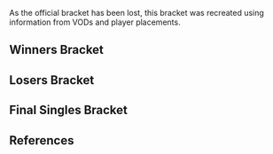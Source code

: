{{DISPLAYTITLE:Zenith 2011: Singles Bracket}}{{SetGame|melee}}
{{tabs static
|name1=Overview
|link1=Zenith/2011
|name2=Singles Bracket
|link2=Zenith/2011/Singles Bracket
|name3=Doubles Bracket
|link3=Zenith/2011/Doubles Bracket
|This=2
}}
As the official bracket has been lost, this bracket was recreated using information from VODs and player placements.
==Winners Bracket==
{{16DEWBracketA2
|tourneylink=Zenith/2011
|tourneyname=Zenith 2011
|column-width=200
<!-- Ro16 -->
|r1m1p1=Hungrybox |r1m1p1flag=us |r1m1p1score=2
|r1m1p2=Vist |r1m1p2flag=us |r1m1p2score=0
|r1m1win=1
|r1m1p1char1=jigglypuff |r1m1p2char1=luigi |r1m1p1stock1=2 |r1m1p2stock1=0 |r1m1win1=1 |r1m1stage1=Dream Land
|r1m1p1char2=jigglypuff |r1m1p2char2=luigi |r1m1p1stock2=1 |r1m1p2stock2=0 |r1m1win2=1 |r1m1stage2=Pokémon Stadium
|r1m1details={{BracketMatchDetails|preview=|lrthread=|interview=|recap=|comment=Loser plays Sneak, winner plays Tope.<ref>[https://youtu.be/x5doFgaECGQ Loser plays Sneak Winner plays Tope - Video description]</ref>|live=|vod=https://youtu.be/x5doFgaECGQ}}

|r1m2p1=Tope |r1m2p1flag=us |r1m2p1score={{win}}
|r1m2p2=Teczero |r1m2p2flag=us |r1m2p2score= 
|r1m2win=1
|r1m2details={{BracketMatchDetails|preview=|lrthread=|interview=|recap=|comment=Tope beat Teczero.<ref>[https://smashboards.com/threads/zenith-5-28-5-29-results-83-entrants-azen-chillin-chu-hbox-axe-m2k-jman-hax-kage.304401/page-2#post-12788453 Tope beat Teczero]</ref>|live=|vod=}}

|r1m3p1=Chillindude |r1m3p1flag=us |r1m3p1score=2
|r1m3p2=Abate |r1m3p2flag=us |r1m3p2score=0
|r1m3win=1
|r1m3p1char1=fox |r1m3p2char1=luigi |r1m3p1stock1=1 |r1m3p2stock1=0 |r1m3win1=1 |r1m3stage1=Battlefield
|r1m3p1char2=fox |r1m3p2char2=luigi |r1m3p1stock2=3 |r1m3p2stock2=0 |r1m3win2=1 |r1m3stage2=Battlefield
|r1m3details={{BracketMatchDetails|preview=|lrthread=|interview=|recap=|comment=Winner Plays Jman, loser plays RooR.<ref>[https://youtu.be/CUkeNsF0KdU Winner Plays Jman , Loser plays RooR - Video description]</ref>|live=|vod=https://youtu.be/CUkeNsF0KdU}}

|r1m4p1=Jman |r1m4p1flag=us |r1m4p1score=2
|r1m4p2=Cyrain |r1m4p2flag=us |r1m4p2score=0
|r1m4win=1
|r1m4p1char1=fox |r1m4p2char1=falco |r1m4p1stock1=2 |r1m4p2stock1=0 |r1m4win1=1 |r1m4stage1=Yoshi's Story
|r1m4p1char2=fox |r1m4p2char2=falco |r1m4p1stock2=3 |r1m4p2stock2=0 |r1m4win2=1 |r1m4stage2=Pokémon Stadium
|r1m4details={{BracketMatchDetails|preview=|lrthread=|interview=|recap=|comment=Winner Plays Chillin, loser plays JessiahTEG.<ref>[https://youtu.be/lxzM9Kp7JmU Winner Plays Chillin, loser plays JessiahTEG - Video description]</ref>|live=|vod=https://youtu.be/lxzM9Kp7JmU}}

|r1m5p1=Axe |r1m5p1flag=us |r1m5p1score={{win}}
|r1m5p2=Eggm |r1m5p2flag=us |r1m5p2score=
|r1m5win=1

|r1m6p1=ChuDat |r1m6p1flag=us |r1m6p1score=2
|r1m6p2=Hax |r1m6p2flag=us |r1m6p2score=1
|r1m6win=1
|r1m6p1char1=ic |r1m6p2char1=cf |r1m6p1stock1=0 |r1m6p2stock1=2 |r1m6win1=2 |r1m6stage1=Battlefield
|r1m6p1char2=ic |r1m6p2char2=cf |r1m6p1stock2=3 |r1m6p2stock2=0 |r1m6win2=1 |r1m6stage2=Fountain of Dreams
|r1m6p1char3=ic |r1m6p2char3=cf |r1m6p1stock3=1 |r1m6p2stock3=0 |r1m6win3=1 |r1m6stage3=Pokémon Stadium
|r1m6details={{BracketMatchDetails|preview=|lrthread=|interview=|recap=|comment=Winner Plays Axe, loser plays Niko.<ref>[https://youtu.be/U4RYBhDC75g Winner Plays Axe, loser plays Niko - Video description]</ref>|live=|vod=https://youtu.be/U4RYBhDC75g}}

|r1m7p1=Kage |r1m7p1flag=ca |r1m7p1score={{win}}
|r1m7p2=Mafia |r1m7p2flag=us |r1m7p2score=
|r1m7win=1
|r1m7details={{BracketMatchDetails|preview=|lrthread=|interview=|recap=|comment=Kage beat Mafia.<ref name=mafia>[https://smashboards.com/threads/zenith-5-28-5-29-results-83-entrants-azen-chillin-chu-hbox-axe-m2k-jman-hax-kage.304401/page-3#post-12790720 Mafia's comments on his matches]</ref>|live=|vod=}}

|r1m8p1=Azen |r1m8p1flag=us |r1m8p1score=0
|r1m8p2=Mew2King |r1m8p2flag=us |r1m8p2score=2
|r1m8win=2
|r1m8p1char1=sheik |r1m8p2char1=sheik |r1m8p1stock1=0 |r1m8p2stock1=3 |r1m8win1=2 |r1m8stage1=Battlefield
|r1m8p1char2=fox |r1m8p2char2=sheik |r1m8p1stock2=0 |r1m8p2stock2=4 |r1m8win2=2 |r1m8stage2=Pokémon Stadium
|r1m8details={{BracketMatchDetails|preview=|lrthread=|interview=|recap=|comment=Loser plays HBK, winner plays Kage.<ref>[https://youtu.be/1k2YlATUvXg Loser plays HBK, winner plays Kage - Video description]</ref>|live=|vod=https://youtu.be/1k2YlATUvXg}}

<!-- QUARTERFINALS -->
|r2m1p1=Hungrybox |r2m1p1flag=us |r2m1p1score={{win}}
|r2m1p2=Tope |r2m1p2flag=us |r2m1p2score=
|r2m1win=1

|r2m2p1=Chillindude |r2m2p1flag=us |r2m2p1score=1
|r2m2p2=Jman |r2m2p2flag=us |r2m2p2score=2
|r2m2win=2
|r2m2p1char1=fox |r2m2p2char1=fox |r2m2p1stock1=3 |r2m2p2stock1=0 |r2m2win1=1 |r2m2stage1=Dream Land
|r2m2p1char2=fox |r2m2p2char2=fox |r2m2p1stock2=0 |r2m2p2stock2=1 |r2m2win2=2 |r2m2stage2=Pokémon Stadium
|r2m2p1char3=fox |r2m2p2char3=fox |r2m2p1stock3=0 |r2m2p2stock3=1 |r2m2win3=2 |r2m2stage3=Final Destination
|r2m2details={{BracketMatchDetails|preview=|lrthread=|interview=|recap=|comment=Winner Plays Hungrybox, Loser plays Azen.<ref>[https://youtu.be/SLT8o3cnSvc Winner Plays Hungrybox, Loser plays Azen - Video description]</ref>|live=|vod=https://youtu.be/SLT8o3cnSvc}}

|r2m3p1=Axe |r2m3p1flag=us |r2m3p1score=2
|r2m3p2=ChuDat |r2m3p2flag=us |r2m3p2score=0
|r2m3win=1
|r2m3p1char1=pikachu |r2m3p2char1=ic |r2m3p1stock1=3 |r2m3p2stock1=0 |r2m3win1=1 |r2m3stage1=Final Destination
|r2m3p1char2=pikachu |r2m3p2char2=ic |r2m3p1stock2=1 |r2m3p2stock2=0 |r2m3win2=1 |r2m3stage2=Final Destination
|r2m3details={{BracketMatchDetails|preview=|lrthread=|interview=|recap=|comment=Loser plays Teczero, winner plays Mew2King.<ref>[https://youtu.be/8NqcQ6zw7dw Loser plays Teczero, winner plays Mew2King - Video description]</ref>|live=|vod=https://youtu.be/8NqcQ6zw7dw}}

|r2m4p1=Kage |r2m4p1flag=ca |r2m4p1score=0
|r2m4p2=Mew2King |r2m4p2flag=us |r2m4p2score=2
|r2m4win=2
|r2m4p1char1=ganon |r2m4p2char1=sheik |r2m4p1stock1=0 |r2m4p2stock1=2 |r2m4win1=2 |r2m4stage1=Battlefield
|r2m4p1char2=ganon |r2m4p2char2=sheik |r2m4p1stock2=0 |r2m4p2stock2=3 |r2m4win2=2 |r2m4stage2=Brinstar
|r2m4details={{BracketMatchDetails|preview=|lrthread=|interview=|recap=|comment=Loser plays JesiahTEG, winner plays Axe.<ref>[https://youtu.be/OhKoRANP82M  Loser plays JesiahTEG, winner plays Axe - Video description]</ref>|live=|vod=https://youtu.be/OhKoRANP82M}}

<!-- SEMIFINALS -->
|r3m1p1=Hungrybox |r3m1p1flag=us |r3m1p1score=2 <!---->
|r3m1p2=Jman |r3m1p2flag=us |r3m1p2score=0
|r3m1win=1
|r3m1p1char1=jigglypuff |r3m1p2char1=fox |r3m1p1stock1=3 |r3m1p2stock1=0 |r3m1win1=1 |r3m1stage1=Dream Land
|r3m1p1char2=jigglypuff |r3m1p2char2=fox |r3m1p1stock2=2 |r3m1p2stock2=0 |r3m1win2=1 |r3m1stage2=Final Destination
|r3m1p1char3=jigglypuff |r3m1p2char3=fox |r3m1p1stock3= |r3m1p2stock3= |r3m1win3=1 |r3m1stage3=Unknown
|r3m1details={{BracketMatchDetails|preview=|lrthread=https://smashboards.com/threads/zenith-may-28-29th-south-river-nj-today-axe-kage-jman-hbox-hax.294092/page-18#post-12785323|interview=|recap=|comment=VOD only shows two games. Loser plays Kage.<ref>[https://youtu.be/MKoBcBCD0So Loser plays Kage - Video description]</ref>|live=|vod=https://youtu.be/MKoBcBCD0So}}

|r3m2p1=Axe |r3m2p1flag=us |r3m2p1score=3
|r3m2p2=Mew2King |r3m2p2flag=us |r3m2p2score=2
|r3m2win=2
|r3m2p1char1=pikachu |r3m2p2char1=sheik |r3m2p1stock1=0 |r3m2p2stock1=2 |r3m2win1=2 |r3m2stage1=Dream Land
|r3m2p1char2=falco |r3m2p2char2=sheik |r3m2p1stock2=1 |r3m2p2stock2=0 |r3m2win2=1 |r3m2stage2=Battlefield
|r3m2p1char3=pikachu |r3m2p2char3=sheik |r3m2p1stock3=3 |r3m2p2stock3=1 |r3m2win3=1 |r3m2stage3=Brinstar
|r3m2p1char4=pikachu |r3m2p2char4=sheik |r3m2p1stock4=0 |r3m2p2stock4=2 |r3m2win4=2 |r3m2stage4=Battlefield
|r3m2p1char5=pikachu |r3m2p2char5=marth |r3m2p1stock5=1 |r3m2p2stock5=0 |r3m2win5=1 |r3m2stage5=Yoshi's Story
|r3m2details={{BracketMatchDetails|preview=|lrthread=|interview=|recap=|comment=Mew2King forfeit game 3 on his last stock when he was at 63%.|live=|vod=https://youtu.be/PSylN2HoNSk}}
}}
==Losers Bracket==
{{24DELBracketSmwA
|tourneylink=Zenith/2011
|tourneyname=Zenith 2011
|l1placement=17-24
|l2placement=13-16
|l3placement=9-12
|l4placement=7-8
|l5placement=5-6
|column-width=150

|l1m1p1=Azen |l1m1p1flag=us |l1m1p1score={{win}} |l1m1win=1
|l1m1p2=HBK |l1m1p2flag=us |l1m1p2score=
|l1m2p1=Mafia |l1m2p1flag=us |l1m2p1score={{win}} |l1m2win=1
|l1m2p2= |l1m2p2flag= |l1m2p2score=
|l1m3p1=Hax |l1m3p1flag=us |l1m3p1score={{win}} |l1m3win=1
|l1m3p2=Niko |l1m3p2flag= |l1m3p2score=
|l1m4p1=Eggm |l1m4p1flag=us |l1m4p1score={{win}} |l1m4win=1
|l1m4p2= |l1m4p2flag= |l1m4p2score=
|l1m5p1=Cyrain |l1m5p1flag=us |l1m5p1score= |l1m5win=2
|l1m5p2=JesiahTEG |l1m5p2flag=us |l1m5p2score={{win}}
|l1m6p1=Abate |l1m6p1flag=us |l1m6p1score={{win}} |l1m6win=1
|l1m6p2=RooR |l1m6p2flag= |l1m6p2score=
|l1m7p1=Teczero |l1m7p1flag=us |l1m7p1score={{win}} |l1m7win=1
|l1m7p2= |l1m7p2flag= |l1m7p2score=
|l1m8p1=Vist |l1m8p1flag=us |l1m8p1score={{win}} |l1m8win=1
|l1m8p2=Sneak |l1m8p2flag= |l1m8p2score=

|l2m1p1=Azen |l2m1p1flag=us |l2m1p1score={{win}} |l2m1win=1
|l2m1p2=Mafia |l2m1p2flag=us |l2m1p2score=
|l2m1details={{BracketMatchDetails|preview=|lrthread=|interview=|recap=|comment=Azen beat Mafia.<ref name=mafia />|live=|vod=}}

|l2m2p1=Hax |l2m2p1flag=us |l2m2p1score={{win}} |l2m2win=1
|l2m2p2=Eggm |l2m2p2flag=us |l2m2p2score=

|l2m3p1=JesiahTEG |l2m3p1flag=us |l2m3p1score={{win}} |l2m3win=1
|l2m3p2=Abate |l2m3p2flag=us |l2m3p2score=
|l2m3details={{BracketMatchDetails|preview=|lrthread=|interview=|recap=|comment=Jesiah beat Abate.<ref>[https://smashboards.com/threads/zenith-5-28-5-29-results-83-entrants-azen-chillin-chu-hbox-axe-m2k-jman-hax-kage.304401/page-3#post-12790189 Jesiah beat Abate]</ref>|live=|vod=}}

|l2m4p1=Teczero |l2m4p1flag=us |l2m4p1score={{win}} |l2m4win=1
|l2m4p2=Vist |l2m4p2flag=us |l2m4p2score=
|l2m4details={{BracketMatchDetails|preview=|lrthread=|interview=|recap=|comment=Teczero beat Vist.<ref>[https://smashboards.com/threads/zenith-may-28-29-2011-video-thread-videos-up.304430/#post-12793991 Teczero beat Vist]</ref>|live=|vod=}}

|l3m1p1=Chillindude |l3m1p1flag=us |l3m1p1score={{win}}
|l3m1p2=Azen |l3m1p2flag=us |l3m1p2score=
|l3m1win=1

|l3m2p1=Tope |l3m2p1flag=us |l3m2p1score={{win}}
|l3m2p2=Hax |l3m2p2flag=us |l3m2p2score=
|l3m2win=1
|l3m2details={{BracketMatchDetails|preview=|lrthread=|interview=|recap=|comment=Hax played Tope.<ref>[https://smashboards.com/threads/zenith-may-28-29-2011-video-thread-videos-up.304430/#post-12793991 Hax played Tope]</ref>|live=|vod=}}

|l3m3p1=Kage |l3m3p1flag=ca |l3m3p1score=2
|l3m3p2=JesiahTEG |l3m3p2flag=us |l3m3p2score=0
|l3m3win=1
|l3m3details={{BracketMatchDetails|preview=|lrthread=https://smashboards.com/threads/zenith-may-28-29th-south-river-nj-today-axe-kage-jman-hbox-hax.294092/page-18#post-12785295|interview=|recap=|comment=|live=|vod=}}

|l3m4p1=ChuDat |l3m4p1flag=us |l3m4p1score={{win}}
|l3m4p2=Teczero |l3m4p2flag=us |l3m4p2score=
|l3m4win=1

|l4m1p1=Chillindude |l4m1p1flag=us |l4m1p1score={{win}}
|l4m1p2=Tope |l4m1p2flag=us |l4m1p2score=
|l4m1win=1

|l4m2p1=Kage |l4m2p1flag=ca |l4m2p1score=2
|l4m2p2=ChuDat |l4m2p2flag=us |l4m2p2score=1
|l4m2win=1
|l4m2p1char1=ganon |l4m2p2char1=ic |l4m2p1stock1=0 |l4m2p2stock1=1 |l4m2win1=2 |l4m2stage1=Battlefield
|l4m2p1char2=ganon |l4m2p2char2=ic |l4m2p1stock2=1 |l4m2p2stock2=0 |l4m2win2=1 |l4m2stage2=Yoshi's Story
|l4m2p1char3=ganon |l4m2p2char3=ic |l4m2p1stock3=1 |l4m2p2stock3=0 |l4m2win3=1 |l4m2stage3=Pokémon Stadium
|l4m2details={{BracketMatchDetails|preview=|lrthread=|interview=|recap=|comment=|live=|vodgame1=https://youtu.be/nXqCQeHOe7E|vodgame2=https://www.youtube.com/watch?v=8LcbPdTUK9A|vodgame3=https://www.youtube.com/watch?v=Td7JMDDvivA}}

|l5m1p1=Mew2King |l5m1p1flag=us |l5m1p1score={{win}}
|l5m1p2=Chillindude |l5m1p2flag=us |l5m1p2score=
|l5m1win=1

|l5m2p1=Jman |l5m2p1flag=us |l5m2p1score=2
|l5m2p2=Kage |l5m2p2flag=ca|l5m2p2score=0
|l5m2win=1
|l5m2p1char1=fox |l5m2p2char1=ganon |l5m2p1stock1=2 |l5m2p2stock1=0 |l5m2win1=1 |l5m2stage1=Battlefield
|l5m2p1char2=fox |l5m2p2char2=ganon |l5m2p1stock2=1 |l5m2p2stock2=0 |l5m2win2=1 |l5m2stage2=Yoshi's Story
|l5m2details={{BracketMatchDetails|preview=|lrthread=|interview=|recap=|comment=|live=|vod=https://youtu.be/xQceb0k9fdM}}
}}
<onlyinclude>
==Final Singles Bracket==
{{DEFinalSmwBracket
|tourneylink=Zenith/2011
|tourneyname=Zenith 2011
|l1placement=4
|r2placement=3
|r3loserplacement=2
|r3winnerplacement=1
|column-width=180
|export_score=true

<!-- FROM WINNERS -->
|r1m1p1=Hungrybox |r1m1p1flag=us |r1m1p1score=3
|r1m1p2=Axe |r1m1p2flag=us |r1m1p2score=0
|r1m1win=1
|r1m1p1char1=jigglypuff |r1m1p2char1=pikachu |r1m1p1stock1=2 |r1m1p2stock1=0 |r1m1win1=1 |r1m1stage1=Battlefield
|r1m1p1char2=jigglypuff |r1m1p2char2=pikachu |r1m1p1stock2=1 |r1m1p2stock2=0 |r1m1win2=1 |r1m1stage2=Final Destination
|r1m1p1char3=jigglypuff |r1m1p2char3=falco |r1m1p1stock3=2 |r1m1p2stock3=0 |r1m1win3=1 |r1m1stage3=Battlefield
|r1m1details={{BracketMatchDetails|preview=|lrthread=|interview=|recap=|comment=|live=|vod=https://youtu.be/gwaMx4-wrkw}}

<!-- FROM LOSERS -->
|l1m1p1=Mew2King |l1m1p1flag=us |l1m1p1score=2
|l1m1p2=Jman |l1m1p2flag=us |l1m1p2score=0
|l1m1win=1
|l1m1p1char1=marth |l1m1p2char1=fox |l1m1p1stock1=1 |l1m1p2stock1=0 |l1m1win1=1 |l1m1stage1=Battlefield
|l1m1p1char2=sheik |l1m1p2char2=fox |l1m1p1stock2=1 |l1m1p2stock2=0 |l1m1win2=1 |l1m1stage2=Dream Land
|l1m1p1char3= |l1m1p2char3= |l1m1p1stock3= |l1m1p2stock3= |l1m1win3= |l1m1stage3=Unknown
|l1m1details={{BracketMatchDetails|preview=|lrthread=https://smashboards.com/threads/zenith-may-28-29th-south-river-nj-today-axe-kage-jman-hbox-hax.294092/page-19#post-12785500|interview=|recap=|comment=|live=|vod=}}

<!-- LOSERS FINALS -->
|r2m1p1=Axe |r2m1p1flag=us |r2m1p1score=1
|r2m1p2=Mew2King |r2m1p2flag=us |r2m1p2score=3
|r2m1win=2
|r2m1p1char1=pikachu |r2m1p2char1=sheik |r2m1p1stock1=0 |r2m1p2stock1=1 |r2m1win1=2 |r2m1stage1=Dream Land
|r2m1p1char2=falco |r2m1p2char2=sheik |r2m1p1stock2=0 |r2m1p2stock2=1 |r2m1win2=2 |r2m1stage2=Yoshi's Story
|r2m1p1char3=pikachu |r2m1p2char3=sheik |r2m1p1stock3=0 |r2m1p2stock3=2 |r2m1win3=2 |r2m1stage3=Final Destination
|r2m1details={{BracketMatchDetails|preview=|lrthread=|interview=|recap=|comment=|live=|vod=https://youtu.be/yJuEs4tC_FM}}

<!-- GRAND FINALS -->
|r3m1p1=Hungrybox |r3m1p1flag=us |r3m1p1score=3
|r3m1p2=Mew2King |r3m1p2flag=us |r3m1p2score=0
|r3m1win=1
|r3m1p1char1=jigglypuff |r3m1p2char1=fox |r3m1p1stock1=1 |r3m1p2stock1=0 |r3m1win1=1 |r3m1stage1=Dream Land
|r3m1p1char2=jigglypuff |r3m1p2char2=fox |r3m1p1stock2=1 |r3m1p2stock2=0 |r3m1win2=1 |r3m1stage2=Pokémon Stadium
|r3m1p1char3=jigglypuff |r3m1p2char3=fox |r3m1p1stock3=3 |r3m1p2stock3=0 |r3m1win3=1 |r3m1stage3=Dream Land
|r3m1details={{BracketMatchDetails|preview=|lrthread=|interview=|recap=|comment=|live=|vod=https://youtu.be/-ZqO_8mzsE0}}
}}
</onlyinclude>

==References==
{{reflist}}
